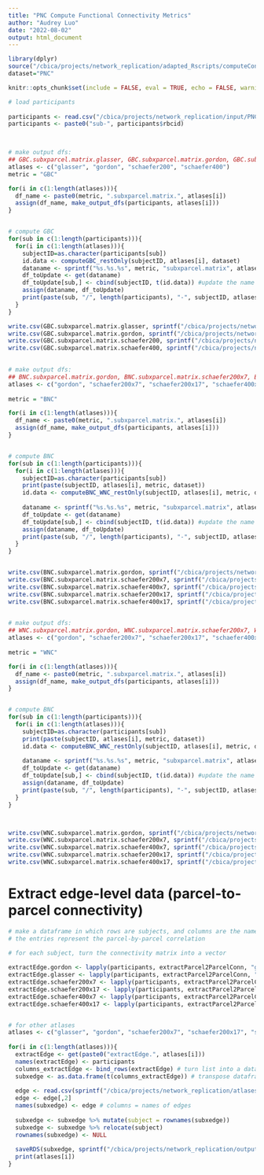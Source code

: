 ```yaml
---
title: "PNC Compute Functional Connectivity Metrics"
author: "Audrey Luo"
date: "2022-08-02"
output: html_document
---
```



```r

library(dplyr)
source("/cbica/projects/network_replication/adapted_Rscripts/computeConnectivityMetrics.R")
dataset="PNC"

knitr::opts_chunk$set(include = FALSE, eval = TRUE, echo = FALSE, warning = FALSE, message = FALSE) 
```


```r
# load participants
 
participants <- read.csv("/cbica/projects/network_replication/input/PNC/sample_selection/PNC_demographics_finalsample_restOnly_20230103.csv")
participants <- paste0("sub-", participants$rbcid)

 
```



```r
# make output dfs: 
## GBC.subxparcel.matrix.glasser, GBC.subxparcel.matrix.gordon, GBC.subxparcel.matrix.schaefer200x7, GBC.subxparcel.matrix.schaefer400x7
atlases <- c("glasser", "gordon", "schaefer200", "schaefer400")
metric = "GBC"

for(i in c(1:length(atlases))){
  df_name <- paste0(metric, ".subxparcel.matrix.", atlases[i])
  assign(df_name, make_output_dfs(participants, atlases[i]))
}


# compute GBC
for(sub in c(1:length(participants))){
  for(i in c(1:length(atlases))){
    subjectID=as.character(participants[sub])
    id.data <- computeGBC_restOnly(subjectID, atlases[i], dataset)
    dataname <- sprintf("%s.%s.%s", metric, "subxparcel.matrix", atlases[i]) 
    df_toUpdate <- get(dataname)
    df_toUpdate[sub,] <- cbind(subjectID, t(id.data)) #update the name of the df every iteration to GBC.subxparcel.matrix.[atlas]
    assign(dataname, df_toUpdate)  
    print(paste(sub, "/", length(participants), "-", subjectID, atlases[i]))
  }
}

write.csv(GBC.subxparcel.matrix.glasser, sprintf("/cbica/projects/network_replication/output/%1$s/sensitivity_analysis/GBC/GBC_subxparcel_matrix_glasser.csv", dataset), row.names=F, quote=F)
write.csv(GBC.subxparcel.matrix.gordon, sprintf("/cbica/projects/network_replication/output/%1$s/sensitivity_analysis/GBC/GBC_subxparcel_matrix_gordon.csv", dataset), row.names=F, quote=F)
write.csv(GBC.subxparcel.matrix.schaefer200, sprintf("/cbica/projects/network_replication/output/%1$s/sensitivity_analysis/GBC/GBC_subxparcel_matrix_schaefer200.csv", dataset), row.names=F, quote=F)
write.csv(GBC.subxparcel.matrix.schaefer400, sprintf("/cbica/projects/network_replication/output/%1$s/sensitivity_analysis/GBC/GBC_subxparcel_matrix_schaefer400.csv", dataset), row.names=F, quote=F)
   
```



```r
   
# make output dfs: 
## BNC.subxparcel.matrix.gordon, BNC.subxparcel.matrix.schaefer200x7, BNC.subxparcel.matrix.schaefer400x7, BNC.subxparcel.matrix.schaefer200x17, BNC.subxparcel.matrix.schaefer400x17
atlases <- c("gordon", "schaefer200x7", "schaefer200x17", "schaefer400x7", "schaefer400x17")
 
metric = "BNC"

for(i in c(1:length(atlases))){
  df_name <- paste0(metric, ".subxparcel.matrix.", atlases[i])
  assign(df_name, make_output_dfs(participants, atlases[i]))
}


# compute BNC
for(sub in c(1:length(participants))){
  for(i in c(1:length(atlases))){
    subjectID=as.character(participants[sub])
    print(paste(subjectID, atlases[i], metric, dataset))
    id.data <- computeBNC_WNC_restOnly(subjectID, atlases[i], metric, dataset)
    
    dataname <- sprintf("%s.%s.%s", metric, "subxparcel.matrix", atlases[i]) 
    df_toUpdate <- get(dataname)
    df_toUpdate[sub,] <- cbind(subjectID, t(id.data)) #update the name of the df every iteration to BNC.subxparcel.matrix.[atlas]
    assign(dataname, df_toUpdate)  
    print(paste(sub, "/", length(participants), "-", subjectID, atlases[i]))
  }
}


write.csv(BNC.subxparcel.matrix.gordon, sprintf("/cbica/projects/network_replication/output/%1$s/sensitivity_analysis/BNC/BNC_subxparcel_matrix_gordon.csv", dataset), row.names=F, quote=F)
write.csv(BNC.subxparcel.matrix.schaefer200x7, sprintf("/cbica/projects/network_replication/output/%1$s/sensitivity_analysis/BNC/BNC_subxparcel_matrix_schaefer200x7.csv", dataset), row.names=F, quote=F)
write.csv(BNC.subxparcel.matrix.schaefer400x7, sprintf("/cbica/projects/network_replication/output/%1$s/sensitivity_analysis/BNC/BNC_subxparcel_matrix_schaefer400x7.csv", dataset), row.names=F, quote=F)
write.csv(BNC.subxparcel.matrix.schaefer200x17, sprintf("/cbica/projects/network_replication/output/%1$s/sensitivity_analysis/BNC/BNC_subxparcel_matrix_schaefer200x17.csv", dataset), row.names=F, quote=F)
write.csv(BNC.subxparcel.matrix.schaefer400x17, sprintf("/cbica/projects/network_replication/output/%1$s/sensitivity_analysis/BNC/BNC_subxparcel_matrix_schaefer400x17.csv", dataset), row.names=F, quote=F)
 

```
 
 

```r

# make output dfs: 
## WNC.subxparcel.matrix.gordon, WNC.subxparcel.matrix.schaefer200x7, WNC.subxparcel.matrix.schaefer400x7
atlases <- c("gordon", "schaefer200x7", "schaefer200x17", "schaefer400x7", "schaefer400x17")
 
metric = "WNC"

for(i in c(1:length(atlases))){
  df_name <- paste0(metric, ".subxparcel.matrix.", atlases[i])
  assign(df_name, make_output_dfs(participants, atlases[i]))
}


# compute BNC
for(sub in c(1:length(participants))){
  for(i in c(1:length(atlases))){
    subjectID=as.character(participants[sub])
    print(paste(subjectID, atlases[i], metric, dataset))
    id.data <- computeBNC_WNC_restOnly(subjectID, atlases[i], metric, dataset)
    
    dataname <- sprintf("%s.%s.%s", metric, "subxparcel.matrix", atlases[i]) 
    df_toUpdate <- get(dataname)
    df_toUpdate[sub,] <- cbind(subjectID, t(id.data)) #update the name of the df every iteration to BNC.subxparcel.matrix.[atlas]
    assign(dataname, df_toUpdate)  
    print(paste(sub, "/", length(participants), "-", subjectID, atlases[i]))
  }
}



write.csv(WNC.subxparcel.matrix.gordon, sprintf("/cbica/projects/network_replication/output/%1$s/sensitivity_analysis/WNC/WNC_subxparcel_matrix_gordon.csv", dataset), row.names=F, quote=F)
write.csv(WNC.subxparcel.matrix.schaefer200x7, sprintf("/cbica/projects/network_replication/output/%1$s/sensitivity_analysis/WNC/WNC_subxparcel_matrix_schaefer200x7.csv", dataset), row.names=F, quote=F)
write.csv(WNC.subxparcel.matrix.schaefer400x7, sprintf("/cbica/projects/network_replication/output/%1$s/sensitivity_analysis/WNC/WNC_subxparcel_matrix_schaefer400x7.csv", dataset), row.names=F, quote=F)
write.csv(WNC.subxparcel.matrix.schaefer200x17, sprintf("/cbica/projects/network_replication/output/%1$s/sensitivity_analysis/WNC/WNC_subxparcel_matrix_schaefer200x17.csv", dataset), row.names=F, quote=F)
write.csv(WNC.subxparcel.matrix.schaefer400x17, sprintf("/cbica/projects/network_replication/output/%1$s/sensitivity_analysis/WNC/WNC_subxparcel_matrix_schaefer400x17.csv", dataset), row.names=F, quote=F)

```


# Extract edge-level data (parcel-to-parcel connectivity)
```r

# make a dataframe in which rows are subjects, and columns are the names of the edges (parcel1_to_parcel2)
# the entries represent the parcel-by-parcel correlation
 
# for each subject, turn the connectivity matrix into a vector

extractEdge.gordon <- lapply(participants, extractParcel2ParcelConn, "gordon", dataset)
extractEdge.glasser <- lapply(participants, extractParcel2ParcelConn, "glasser", dataset)
extractEdge.schaefer200x7 <- lapply(participants, extractParcel2ParcelConn, "schaefer200x7", dataset)
extractEdge.schaefer200x17 <- lapply(participants, extractParcel2ParcelConn, "schaefer200x17", dataset)
extractEdge.schaefer400x7 <- lapply(participants, extractParcel2ParcelConn, "schaefer400x7", dataset)
extractEdge.schaefer400x17 <- lapply(participants, extractParcel2ParcelConn, "schaefer400x17", dataset)


# for other atlases  
atlases <- c("glasser", "gordon", "schaefer200x7", "schaefer200x17", "schaefer400x7", "schaefer400x17")
 
for(i in c(1:length(atlases))){
  extractEdge <- get(paste0("extractEdge.", atlases[i]))
  names(extractEdge) <- participants 
  columns_extractEdge <- bind_rows(extractEdge) # turn list into a dataframe
  subxedge <- as.data.frame(t(columns_extractEdge)) # transpose dataframe
  
  edge <- read.csv(sprintf("/cbica/projects/network_replication/atlases/edge/%1$s_edge.csv", atlases[i]))
  edge <- edge[,2]
  names(subxedge) <- edge # columns = names of edges
  
  subxedge <- subxedge %>% mutate(subject = rownames(subxedge))
  subxedge <- subxedge %>% relocate(subject)
  rownames(subxedge) <- NULL
  
  saveRDS(subxedge, sprintf("/cbica/projects/network_replication/output/%1$s/sensitivity_analysis/edge/subxedge_%2$s.RData", dataset, atlases[i])) 
  print(atlases[i])
} 
 
 
```





